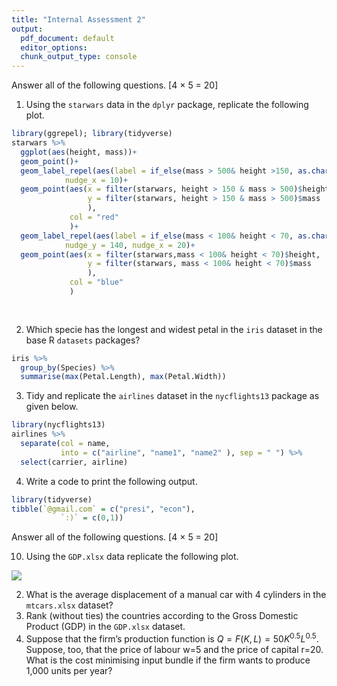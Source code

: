 ```yaml
---
title: "Internal Assessment 2"
output:
  pdf_document: default
  editor_options:
  chunk_output_type: console
---
```


\begin{center}
{\Large ECON03SEC1}\\
{\Large Department of Economics}\\
{\Large Presidency University, Kolkata}\\
{\large Full Marks: 40}\\
{\large 21/01/2022}
\end{center}





\begin{center}
\textbf{Group 1 (R)}
\end{center}

Answer all of the following questions. [4 $\times$ 5 = 20]



1. Using the `starwars` data in the `dplyr` package, replicate the following plot.

```r
library(ggrepel); library(tidyverse)
starwars %>%
  ggplot(aes(height, mass))+
  geom_point()+
  geom_label_repel(aes(label = if_else(mass > 500& height >150, as.character(species), "")),
            nudge_x = 10)+
  geom_point(aes(x = filter(starwars, height > 150 & mass > 500)$height,
                 y = filter(starwars, height > 150 & mass > 500)$mass
                 ),
             col = "red"
             )+
  geom_label_repel(aes(label = if_else(mass < 100& height < 70, as.character(species), "")),
            nudge_y = 140, nudge_x = 20)+
  geom_point(aes(x = filter(starwars,mass < 100& height < 70)$height,
                 y = filter(starwars, mass < 100& height < 70)$mass
                 ),
             col = "blue"
             )
  
  
```



2. Which specie has the longest and widest petal in the `iris` dataset in the base R `datasets` packages?
```r
iris %>% 
  group_by(Species) %>% 
  summarise(max(Petal.Length), max(Petal.Width))
```


3. Tidy and replicate the `airlines` dataset in the `nycflights13` package as given below.

```r
library(nycflights13)
airlines %>% 
  separate(col = name,
           into = c("airline", "name1", "name2" ), sep = " ") %>% 
  select(carrier, airline)
```



4. Write a code to print the following output.
```r
library(tidyverse)
tibble(`@gmail.com` = c("presi", "econ"),
           `:)` = c(0,1))
```



\begin{center}
\textbf{Group 2 (Excel)}
\end{center}

Answer all of the following questions. [4 $\times$ 5 = 20]


10. Using the `GDP.xlsx` data replicate the following plot.

![](GDP.png)

2. What is the average displacement of a manual car with 4 cylinders in the `mtcars.xlsx` dataset?
6. Rank (without ties) the countries according to the Gross Domestic Product (GDP) in the `GDP.xlsx` dataset.
13. Suppose that the firm’s production function is $Q=F(K,L)=50K^{0.5}L^{0.5}$. Suppose, too, that the price of labour w=5 and the price of capital r=20. What is the cost minimising input bundle if the firm wants to produce 1,000 units per year?

